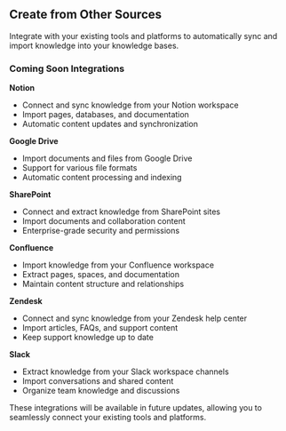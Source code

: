 ## Create from Other Sources

Integrate with your existing tools and platforms to automatically sync and import knowledge into your knowledge bases.

### Coming Soon Integrations

**Notion**

- Connect and sync knowledge from your Notion workspace
- Import pages, databases, and documentation
- Automatic content updates and synchronization

**Google Drive**

- Import documents and files from Google Drive
- Support for various file formats
- Automatic content processing and indexing

**SharePoint**

- Connect and extract knowledge from SharePoint sites
- Import documents and collaboration content
- Enterprise-grade security and permissions

**Confluence**

- Import knowledge from your Confluence workspace
- Extract pages, spaces, and documentation
- Maintain content structure and relationships

**Zendesk**

- Connect and sync knowledge from your Zendesk help center
- Import articles, FAQs, and support content
- Keep support knowledge up to date

**Slack**

- Extract knowledge from your Slack workspace channels
- Import conversations and shared content
- Organize team knowledge and discussions

<Info>
  These integrations will be available in future updates, allowing you to
  seamlessly connect your existing tools and platforms.
</Info>
